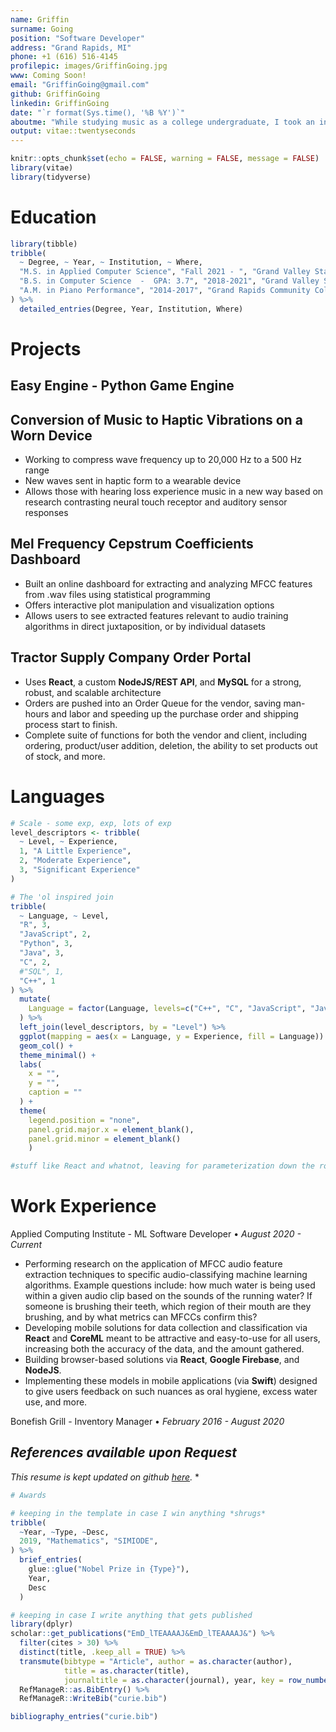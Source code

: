 ```yaml
---
name: Griffin
surname: Going
position: "Software Developer"
address: "Grand Rapids, MI"
phone: +1 (616) 516-4145
profilepic: images/GriffinGoing.jpg
www: Coming Soon!
email: "GriffinGoing@gmail.com"
github: GriffinGoing
linkedin: GriffinGoing
date: "`r format(Sys.time(), '%B %Y')`"
aboutme: "While studying music as a college undergraduate, I took an introductory computer programming course and was immeditaely captivated. A strong self starter, I dove in and began pursuing computer science as a full-time career. I love the ongoing challenge to learn that a career in CS demands, and I am eager to continue my journey. "
output: vitae::twentyseconds
---
```


```r
knitr::opts_chunk$set(echo = FALSE, warning = FALSE, message = FALSE)
library(vitae)
library(tidyverse)
```

# Education

```r
library(tibble)
tribble(
  ~ Degree, ~ Year, ~ Institution, ~ Where,
  "M.S. in Applied Computer Science", "Fall 2021 - ", "Grand Valley State University", "Allendale, Michigan",
  "B.S. in Computer Science  -  GPA: 3.7", "2018-2021", "Grand Valley State University", "Allendale, Michigan",
  "A.M. in Piano Performance", "2014-2017", "Grand Rapids Community College", "Grand Rapids, Michigan"
) %>% 
  detailed_entries(Degree, Year, Institution, Where)
```

# Projects

## Easy Engine - Python Game Engine
 
## Conversion of Music to Haptic Vibrations on a Worn Device 
 * Working to compress wave frequency up to 20,000 Hz to a 500 Hz range 
 * New waves sent in haptic form to a wearable device 
 * Allows those with hearing loss experience music in a new way based on research contrasting neural touch receptor and auditory sensor responses
 
## Mel Frequency Cepstrum Coefficients Dashboard
 * Built an online dashboard for extracting and analyzing MFCC features from .wav files using statistical programming
 * Offers interactive plot manipulation and visualization options
 * Allows users to see extracted features relevant to audio training algorithms in direct juxtaposition, or by individual datasets

## Tractor Supply Company Order Portal

- Uses **React**, a custom **NodeJS/REST API**, and **MySQL** for a strong, robust, and scalable architecture
- Orders are pushed into an Order Queue for the vendor, saving man-hours and labor and speeding up the purchase order and shipping process start to finish.
- Complete suite of functions for both the vendor and client, including ordering, product/user addition, deletion, the ability to set products out of stock, and more. 

# Languages

```r
# Scale - some exp, exp, lots of exp 
level_descriptors <- tribble(
  ~ Level, ~ Experience,
  1, "A Little Experience",
  2, "Moderate Experience",
  3, "Significant Experience"
)

# The 'ol inspired join
tribble(
  ~ Language, ~ Level,
  "R", 3,
  "JavaScript", 2,
  "Python", 3,
  "Java", 3,
  "C", 2,
  #"SQL", 1,
  "C++", 1
) %>%
  mutate(
    Language = factor(Language, levels=c("C++", "C", "JavaScript", "Java", "Python", "R"))
  ) %>%
  left_join(level_descriptors, by = "Level") %>%
  ggplot(mapping = aes(x = Language, y = Experience, fill = Language)) +
  geom_col() +
  theme_minimal() +
  labs(
    x = "",
    y = "",
    caption = ""
  ) +
  theme(
    legend.position = "none",
    panel.grid.major.x = element_blank(),
    panel.grid.minor = element_blank()
    )
```

```R
#stuff like React and whatnot, leaving for parameterization down the road
```

# Work Experience

Applied Computing Institute - ML Software Developer • *August 2020 - Current*

 - Performing research on the application of MFCC audio feature extraction techniques to specific audio-classifying machine learning algorithms. Example questions include: how much water is being used within a given audio clip based on the sounds of the running water? If someone is brushing their teeth, which region of their mouth are they brushing, and by what metrics can MFCCs confirm this?
 - Developing mobile solutions for data collection and classification via **React** and **CoreML** meant to be attractive and easy-to-use for all users, increasing both the accuracy of the data, and the amount gathered.
 - Building browser-based solutions via **React**, **Google Firebase**, and **NodeJS**.
 - Implementing these models in mobile applications (via **Swift**) designed to give users feedback on such nuances as oral hygiene, excess water use, and more. 

Bonefish Grill - Inventory Manager • *February 2016 - August 2020*

## *References available upon Request*

*This resume is kept updated on github [here](https://raw.githubusercontent.com/GriffinGoing/Griffin-Going-Resume/master/GriffinGoingResume.pdf).* *


```r
# Awards

# keeping in the template in case I win anything *shrugs*
tribble(
  ~Year, ~Type, ~Desc,
  2019, "Mathematics", "SIMIODE",
) %>% 
  brief_entries(
    glue::glue("Nobel Prize in {Type}"),
    Year, 
    Desc
  )
```


```r
# keeping in case I write anything that gets published
library(dplyr)
scholar::get_publications("EmD_lTEAAAAJ&EmD_lTEAAAAJ&") %>% 
  filter(cites > 30) %>% 
  distinct(title, .keep_all = TRUE) %>%
  transmute(bibtype = "Article", author = as.character(author),
            title = as.character(title),
            journaltitle = as.character(journal), year, key = row_number()) %>% 
  RefManageR::as.BibEntry() %>% 
  RefManageR::WriteBib("curie.bib")

bibliography_entries("curie.bib")
```

